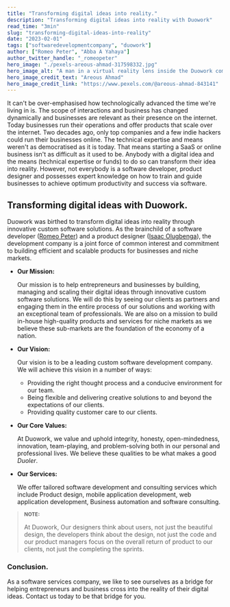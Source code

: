 ```yaml
---
title: "Transforming digital ideas into reality."
description: "Transforming digital ideas into reality with Duowork"
read_time: "3min"
slug: "transforming-digital-ideas-into-reality"
date: "2023-02-01"
tags: ["softwaredevelopmentcompany", "duowork"]
author: ["Romeo Peter", "Abba A Yahaya"]
author_twitter_handle: "_romeopeter"
hero_image: "./pexels-areous-ahmad-317598332.jpg"
hero_image_alt: "A man in a virtual reality lens inside the Duowork company logo"
hero_image_credit_text: "Areous Ahmad"
hero_image_credit_link: "https://www.pexels.com/@areous-ahmad-843141"
---
```



It can't be over-emphasised how technologically advanced the time we're living in is. The scope of interactions and business has changed dynamically and businesses are relevant as their presence on the internet. Today businesses run their operations and offer products that scale over the internet. Two decades ago, only top companies and a few indie hackers could run their businesses online. The technical expertise and means weren't as democratised as it is today. That means starting a SaaS or online business isn't as difficult as it used to be. Anybody with a digital idea and the means (technical expertise or funds) to do so can transform their idea into reality. However, not everybody is a software developer, product designer and possesses expert knowledge on how to train and guide businesses to achieve optimum productivity and success via software.

## Transforming digital ideas with <span className="underline-color-green-light">Duowork</span>.

Duowork was birthed to transform digital ideas into reality through innovative custom software solutions. As the brainchild of a software developer (<a href="https://twitter.com/_romeopeter" rel="noopener">Romeo Peter</a>) and a product designer (<a href="https://twitter.com/Isaacolugbengai" rel="noopener">Isaac Olugbenga</a>), the development company is a joint force of common interest and commitment to building efficient and scalable products for businesses and niche markets.

- <span className="underline-color-green-light">**Our Mission:**</span>

  Our mission is to help entrepreneurs and businesses by building, managing and scaling their digital ideas through innovative custom software solutions. We will do this by seeing our clients as partners and engaging them in the entire process of our solutions and working with an exceptional team of professionals. We are also on a mission to build in-house high-quality products and services for niche markets as we believe these sub-markets are the foundation of the economy of a nation.

- <span className="underline-color-green-light">**Our Vision:**</span>

  Our vision is to be a leading custom software development company. We will achieve this vision in a number of ways:

  - Providing the right thought process and a conducive environment for our team.
  - Being flexible and delivering creative solutions to and beyond the expectations of our clients.
  - Providing quality customer care to our clients.

- <span className="underline-color-green-light">**Our Core Values:**</span>

  At Duowork, we value and uphold integrity, honesty, open-mindedness, innovation, team-playing, and problem-solving both in our personal and professional lives. We believe these qualities to be what makes a good _Duoler_.

- <span className="underline-color-green-light">**Our Services:**</span>

  We offer tailored software development and consulting services which include Product design, mobile application development, web application development, Business automation and software consulting.

> <small className="text-gray-400">
>   <b>NOTE:</b>
> </small>
>
> At Duowork, Our designers think about users, not just the beautiful design, the developers think about the design, not just the code and our product managers focus on the overall return of product to our clients, not just the completing the sprints.

### Conclusion.

As a software services company, we like to see ourselves as a bridge for helping entrepreneurs and business cross into the reality of their digital ideas. <Link to="/#contact-duowork">Contact us</Link> today to be that bridge for you.
